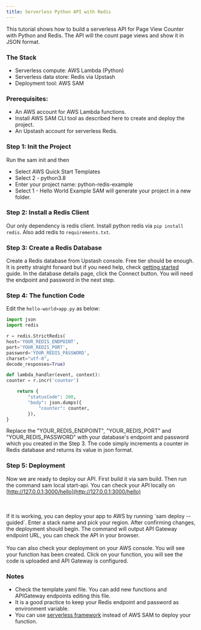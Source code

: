 ```yaml
---
title: Serverless Python API with Redis
---
```


This tutorial shows how to build a serverless API for Page View Counter with
Python and Redis. The API will the count page views and show it in JSON format.

### The Stack

- Serverless compute: AWS Lambda (Python)
- Serverless data store: Redis via Upstash
- Deployment tool: AWS SAM

### Prerequisites:

- An AWS account for AWS Lambda functions.
- Install AWS SAM CLI tool as described here to create and deploy the project.
- An Upstash account for serverless Redis.

### Step 1: Init the Project

Run the sam init and then

- Select AWS Quick Start Templates
- Select 2 - python3.8
- Enter your project name: python-redis-example
- Select 1 - Hello World Example SAM will generate your project in a new folder.

### Step 2: Install a Redis Client

Our only dependency is redis client. Install python redis via
`pip install redis`. Also add redis to `requirements.txt`.

### Step 3: Create a Redis Database

Create a Redis database from Upstash console. Free tier should be enough. It is
pretty straight forward but if you need help, check
[getting started](../overall/getstarted) guide. In the database details page,
click the Connect button. You will need the endpoint and password in the next
step.

### Step 4: The function Code

Edit the `hello-world>app.py` as below:

```python
import json
import redis

r = redis.StrictRedis(
host='YOUR_REDIS_ENDPOINT',
port='YOUR_REDIS_PORT',
password='YOUR_REDIS_PASSWORD',
charset="utf-8",
decode_responses=True)

def lambda_handler(event, context):
counter = r.incr('counter')

    return {
        "statusCode": 200,
        "body": json.dumps({
            "counter": counter,
        }),
}
```

Replace the "YOUR_REDIS_ENDPOINT", "YOUR_REDIS_PORT" and "YOUR_REDIS_PASSWORD"
with your database's endpoint and password which you created in the Step 3. The
code simply increments a counter in Redis database and returns its value in json
format.

### Step 5: Deployment

Now we are ready to deploy our API. First build it via sam build. Then run the
command sam local start-api. You can check your API locally on
[http://127.0.0.1:3000/hello](http://127.0.0.1:3000/hello)

<br />
<br /> If it is working, you can deploy your app to AWS by running `sam deploy --guided`.
Enter a stack name and pick your region. After confirming changes, the deployment
should begin. The command will output API Gateway endpoint URL, you can check the
API in your browser.
<br />
<br /> You can also check your deployment on your AWS console. You will see your
function has been created. Click on your function, you will see the code is uploaded
and API Gateway is configured.

### Notes

- Check the template.yaml file. You can add new functions and APIGateway
  endpoints editing this file.
- It is a good practice to keep your Redis endpoint and password as environment
  variable.
- You can use [serverless framework](https://www.serverless.com/) instead of AWS
  SAM to deploy your function.
